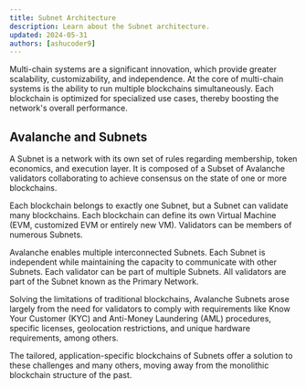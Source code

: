 ```yaml
---
title: Subnet Architecture
description: Learn about the Subnet architecture.
updated: 2024-05-31
authors: [ashucoder9]
---
```


Multi-chain systems are a significant innovation, which provide greater scalability, customizability, and independence. At the core of multi-chain systems is the ability to run multiple blockchains simultaneously. Each blockchain is optimized for specialized use cases, thereby boosting the network's overall performance.

## Avalanche and Subnets

A Subnet is a network with its own set of rules regarding membership, token economics, and execution layer. It is composed of a Subset of Avalanche validators collaborating to achieve consensus on the state of one or more blockchains.

Each blockchain belongs to exactly one Subnet, but a Subnet can validate many blockchains. Each blockchain can define its own Virtual Machine (EVM, customized EVM or entirely new VM). Validators can be members of numerous Subnets.

Avalanche enables multiple interconnected Subnets. Each Subnet is independent while maintaining the capacity to communicate with other Subnets. Each validator can be part of multiple Subnets. All validators are part of the Subnet known as the Primary Network.

Solving the limitations of traditional blockchains, Avalanche Subnets arose largely from the need for validators to comply with requirements like Know Your Customer (KYC) and Anti-Money Laundering (AML) procedures, specific licenses, geolocation restrictions, and unique hardware requirements, among others.

The tailored, application-specific blockchains of Subnets offer a solution to these challenges and many others, moving away from the monolithic blockchain structure of the past.